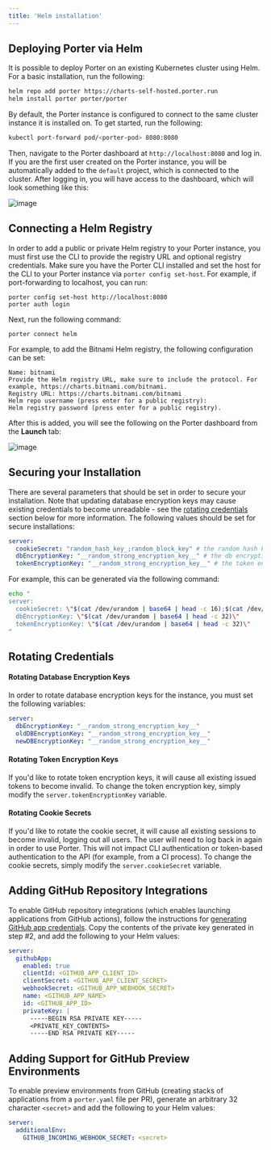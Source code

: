 ```yaml
---
title: 'Helm installation'
---
```


## Deploying Porter via Helm

It is possible to deploy Porter on an existing Kubernetes cluster using Helm. For a basic installation, run the following:

```sh
helm repo add porter https://charts-self-hosted.porter.run
helm install porter porter/porter
```

By default, the Porter instance is configured to connect to the same cluster instance it is installed on. To get started, run the following:

```sh
kubectl port-forward pod/<porter-pod> 8080:8080
```

Then, navigate to the Porter dashboard at `http://localhost:8080` and log in. If you are the first user created on the Porter instance, you will be automatically added to the `default` project, which is connected to the cluster. After logging in, you will have access to the dashboard, which will look something like this:

![image](https://user-images.githubusercontent.com/22849518/248017367-cf51c487-78cd-4c9c-b2dc-00056bcc7770.png)

## Connecting a Helm Registry

In order to add a public or private Helm registry to your Porter instance, you must first use the CLI to provide the registry URL and optional registry credentials. Make sure you have the Porter CLI installed and set the host for the CLI to your Porter instance via `porter config set-host`. For example, if port-forwarding to localhost, you can run:

```
porter config set-host http://localhost:8080
porter auth login
```

Next, run the following command:

```
porter connect helm
```

For example, to add the Bitnami Helm registry, the following configuration can be set:

```
Name: bitnami
Provide the Helm registry URL, make sure to include the protocol. For example, https://charts.bitnami.com/bitnami.
Registry URL: https://charts.bitnami.com/bitnami
Helm repo username (press enter for a public registry):
Helm registry password (press enter for a public registry).
```

After this is added, you will see the following on the Porter dashboard from the **Launch** tab:

![image](https://user-images.githubusercontent.com/22849518/248295132-78719238-edbc-4c33-80d7-3c6f29f711ba.png)

## Securing your Installation

There are several parameters that should be set in order to secure your installation. Note that updating database encryption keys may cause existing credentials to become unreadable - see the [rotating credentials](#rotating-credentials) section below for more information. The following values should be set for secure installations:

```yaml
server:
  cookieSecret: "random_hash_key_;random_block_key" # the random hash key and block key should be 16 characters
  dbEncryptionKey: "__random_strong_encryption_key__" # the db encryption key should be 32 characters
  tokenEncryptionKey: "__random_strong_encryption_key__" # the token encryption key should be 32 characters
```

For example, this can be generated via the following command:

```sh
echo "
server:
  cookieSecret: \"$(cat /dev/urandom | base64 | head -c 16);$(cat /dev/urandom | base64 | head -c 16)\"
  dbEncryptionKey: \"$(cat /dev/urandom | base64 | head -c 32)\"
  tokenEncryptionKey: \"$(cat /dev/urandom | base64 | head -c 32)\"
"
```

## Rotating Credentials

#### Rotating Database Encryption Keys

In order to rotate database encryption keys for the instance, you must set the following variables:

```yaml
server:
  dbEncryptionKey: "__random_strong_encryption_key__"
  oldDBEncryptionKey: "__random_strong_encryption_key__"
  newDBEncryptionKey: "__random_strong_encryption_key__"
```

#### Rotating Token Encryption Keys

If you'd like to rotate token encryption keys, it will cause all existing issued tokens to become invalid. To change the token encryption key, simply modify the `server.tokenEncryptionKey` variable.

#### Rotating Cookie Secrets

If you'd like to rotate the cookie secret, it will cause all existing sessions to become invalid, logging out all users. The user will need to log back in again in order to use Porter. This will not impact CLI authentication or token-based authentication to the API (for example, from a CI process). To change the cookie secrets, simply modify the `server.cookieSecret` variable.

## Adding GitHub Repository Integrations

To enable GitHub repository integrations (which enables launching applications from GitHub actions), follow the instructions for [generating GitHub app credentials](https://docs.porter.run/enterprise/self-hosted/integrations/github). Copy the contents of the private key generated in step #2, and add the following to your Helm values:

```yaml
server:
  githubApp:
    enabled: true
    clientId: <GITHUB_APP_CLIENT_ID>
    clientSecret: <GITHUB_APP_CLIENT_SECRET>
    webhookSecret: <GITHUB_APP_WEBHOOK_SECRET>
    name: <GITHUB_APP_NAME>
    id: <GITHUB_APP_ID>
    privateKey: |
      -----BEGIN RSA PRIVATE KEY-----
      <PRIVATE_KEY_CONTENTS>
      -----END RSA PRIVATE KEY-----
```

## Adding Support for GitHub Preview Environments

To enable preview environments from GitHub (creating stacks of applications from a `porter.yaml` file per PR), generate an arbitrary 32 character `<secret>` and add the following to your Helm values:

```yaml
server:
  additionalEnv:
    GITHUB_INCOMING_WEBHOOK_SECRET: <secret>
```
